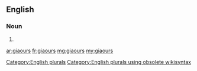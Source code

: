 ==English==

===Noun===
{{head|en}}

# {{plural of|giaour}}

[[Category:English plurals]][[Category:English plurals using obsolete wikisyntax]]

[[ar:giaours]]
[[fr:giaours]]
[[mg:giaours]]
[[my:giaours]]